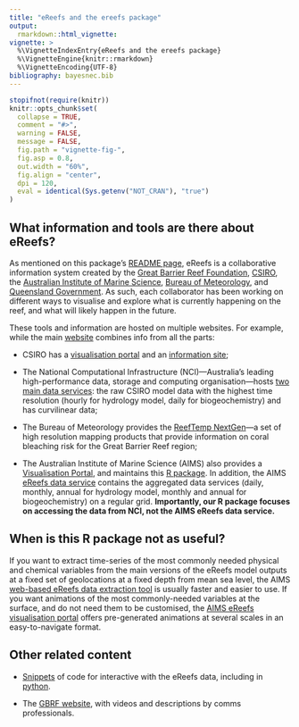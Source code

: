 ```yaml
---
title: "eReefs and the ereefs package"
output:
  rmarkdown::html_vignette:
vignette: >
  %\VignetteIndexEntry{eReefs and the ereefs package}
  %\VignetteEngine{knitr::rmarkdown}
  %\VignetteEncoding{UTF-8}
bibliography: bayesnec.bib
---
```


```r
stopifnot(require(knitr))
knitr::opts_chunk$set(
  collapse = TRUE,
  comment = "#>",
  warning = FALSE,
  message = FALSE,
  fig.path = "vignette-fig-",
  fig.asp = 0.8,
  out.width = "60%",
  fig.align = "center",
  dpi = 120,
  eval = identical(Sys.getenv("NOT_CRAN"), "true")
)
```

## What information and tools are there about eReefs?

As mentioned on this package's [README page](https://open-aims.github.io/ereefs/), eReefs is a collaborative information system created by the [Great Barrier Reef Foundation](https://www.barrierreef.org/), [CSIRO](https://www.csiro.au/), the [Australian Institute of Marine Science](https://www.aims.gov.au/), [Bureau of Meteorology](https://www.bom.gov.au/), and [Queensland Government](https://www.qld.gov.au/). As such, each collaborator has been working on different ways to visualise and explore what is currently happening on the reef, and what will likely happen in the future.

These tools and information are hosted on multiple websites. For example, while the main [website](https://www.ereefs.org.au/) combines info from all the parts:

- CSIRO has a [visualisation portal](https://portal.ereefs.info/) and an [information site](https://research.csiro.au/ereefs/);

- The National Computational Infrastructure (NCI)---Australia's leading high-performance data, storage and computing organisation---hosts [two main data services](https://dapds00.nci.org.au/thredds/catalog/fx3/gbr4_v2/catalog.html): the raw CSIRO model data with the highest time resolution (hourly for hydrology model, daily for biogeochemistry) and has curvilinear data;

- The Bureau of Meteorology provides the [ReefTemp NextGen](http://www.bom.gov.au/environment/activities/reeftemp/reeftemp.shtml)---a set of high resolution mapping products that provide information on coral bleaching risk for the Great Barrier Reef region;

- The Australian Institute of Marine Science (AIMS) also provides a [Visualisation Portal](https://ereefs.aims.gov.au/ereefs-aims), and maintains this [R package](https://github.com/open-aims/ereefs/). In addition, the AIMS [eReefs data service](https://hyrax.ereefs.aims.gov.au/) contains the aggregated data services (daily, monthly, annual for hydrology model, monthly and annual for biogeochemistry) on a regular grid. **Importantly, our R package focuses on accessing the data from NCI, not the AIMS eReefs data service.**

## When is this R package not as useful?

If you want to extract time-series of the most commonly needed physical and chemical variables from the main versions of the eReefs model outputs at a fixed set of geolocations at a fixed depth from mean sea level, the AIMS [web-based eReefs data extraction tool](https://extraction.ereefs.aims.gov.au/) is usually faster and easier to use. If you want animations of the most commonly-needed variables at the surface, and do not need them to be customised, the [AIMS eReefs visualisation portal](https://ereefs.aims.gov.au/ereefs-aims) offers pre-generated animations at several scales in an easy-to-navigate format.

## Other related content

- [Snippets](https://ereefs.aims.gov.au/ereefs-aims/help) of code for interactive with the eReefs data, including in [python](https://ereefs.aims.gov.au/ereefs-aims/help/how-to-plot-aims-ereefs-data-with-python).

- The [GBRF website](https://www.barrierreef.org/what-we-do/projects/eReefs), with videos and descriptions by comms professionals.
